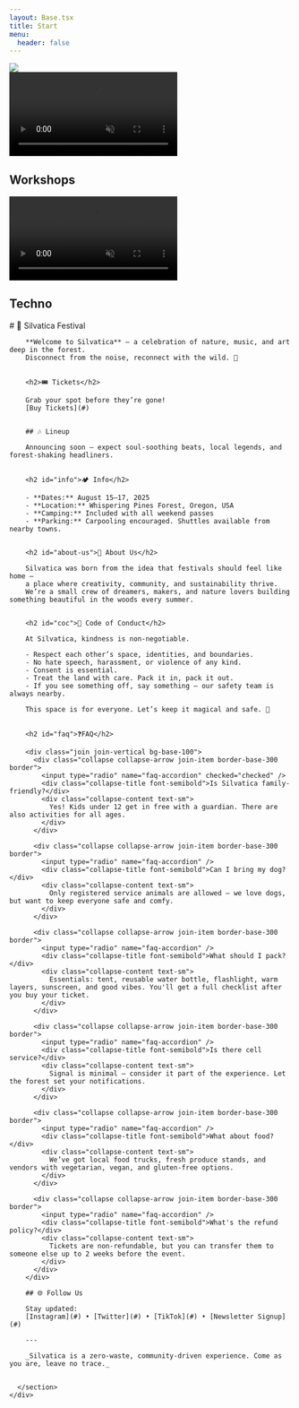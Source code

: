 ```yaml
---
layout: Base.tsx
title: Start
menu:
  header: false
---
```


<div class="h-screen w-full relative isolate bg-cyan-900 shadow-2xl">
  <canvas id="webgl" class="w-full h-full absolute opacity-60"></canvas>
  <div class="relative h-full mix-blend-difference">
    <div class="sticky flex flex-col items-center top-1/4 py-20 px-5 gap-10">
      <img src="/silvatica-white.webp" class="w-md" />
      <comp.Countdown />
    </div>
  </div>
</div>


<div class="h-[200vh] relative mt-[-100vh] z-[-1] shadow-2xl">
  <div class="bg-amber-900 sticky top-0">
    <video autoplay muted loop class="opacity-70 h-screen w-full object-cover">
      <source src="/media/videos/recap-2024-day-02.webm" />
    </video>
    <div class="absolute bottom-0 mix-blend-overlay w-full p-10 text-center">
      <h2 class="font-mono text-5xl">Workshops</h2>
    </div>
  </div>
</div>
<div class="h-[200vh] relative mt-[-100vh] z-[-2]">
  <div class="bg-amber-900 sticky top-0">
    <video autoplay muted loop class="opacity-70 h-screen w-full object-cover">
      <source src="/media/videos/recap-2024-day-03.webm" />
    </video>
  </div>
  <div class="absolute bottom-0 mix-blend-color-dodge w-full p-10 text-center">
    <h2 class="font-mono text-5xl">Techno</h2>
  </div>
</div>

<div class="container mx-auto">
  <div class="flex m-4">
    <div class="w-full p-4">
      <section data-markdown="true">
        # 🌲 Silvatica Festival

        **Welcome to Silvatica** — a celebration of nature, music, and art deep in the forest.  
        Disconnect from the noise, reconnect with the wild. 🌿


        <h2>🎟️ Tickets</h2>

        Grab your spot before they’re gone!  
        [Buy Tickets](#)


        ## 🎶 Lineup

        Announcing soon — expect soul-soothing beats, local legends, and forest-shaking headliners.


        <h2 id="info">🏕️ Info</h2>

        - **Dates:** August 15–17, 2025  
        - **Location:** Whispering Pines Forest, Oregon, USA  
        - **Camping:** Included with all weekend passes  
        - **Parking:** Carpooling encouraged. Shuttles available from nearby towns.


        <h2 id="about-us">🌱 About Us</h2>

        Silvatica was born from the idea that festivals should feel like home —  
        a place where creativity, community, and sustainability thrive.  
        We’re a small crew of dreamers, makers, and nature lovers building something beautiful in the woods every summer.


        <h2 id="coc">📜 Code of Conduct</h2>

        At Silvatica, kindness is non-negotiable.

        - Respect each other’s space, identities, and boundaries.
        - No hate speech, harassment, or violence of any kind.
        - Consent is essential.
        - Treat the land with care. Pack it in, pack it out.
        - If you see something off, say something — our safety team is always nearby.

        This space is for everyone. Let’s keep it magical and safe. 💚


        <h2 id="faq">❓FAQ</h2>

        <div class="join join-vertical bg-base-100">
          <div class="collapse collapse-arrow join-item border-base-300 border">
            <input type="radio" name="faq-accordion" checked="checked" />
            <div class="collapse-title font-semibold">Is Silvatica family-friendly?</div>
            <div class="collapse-content text-sm">
              Yes! Kids under 12 get in free with a guardian. There are also activities for all ages.
            </div>
          </div>

          <div class="collapse collapse-arrow join-item border-base-300 border">
            <input type="radio" name="faq-accordion" />
            <div class="collapse-title font-semibold">Can I bring my dog?</div>
            <div class="collapse-content text-sm">
              Only registered service animals are allowed — we love dogs, but want to keep everyone safe and comfy.
            </div>
          </div>

          <div class="collapse collapse-arrow join-item border-base-300 border">
            <input type="radio" name="faq-accordion" />
            <div class="collapse-title font-semibold">What should I pack?</div>
            <div class="collapse-content text-sm">
              Essentials: tent, reusable water bottle, flashlight, warm layers, sunscreen, and good vibes. You'll get a full checklist after you buy your ticket.
            </div>
          </div>

          <div class="collapse collapse-arrow join-item border-base-300 border">
            <input type="radio" name="faq-accordion" />
            <div class="collapse-title font-semibold">Is there cell service?</div>
            <div class="collapse-content text-sm">
              Signal is minimal — consider it part of the experience. Let the forest set your notifications.
            </div>
          </div>

          <div class="collapse collapse-arrow join-item border-base-300 border">
            <input type="radio" name="faq-accordion" />
            <div class="collapse-title font-semibold">What about food?</div>
            <div class="collapse-content text-sm">
              We’ve got local food trucks, fresh produce stands, and vendors with vegetarian, vegan, and gluten-free options.
            </div>
          </div>

          <div class="collapse collapse-arrow join-item border-base-300 border">
            <input type="radio" name="faq-accordion" />
            <div class="collapse-title font-semibold">What's the refund policy?</div>
            <div class="collapse-content text-sm">
              Tickets are non-refundable, but you can transfer them to someone else up to 2 weeks before the event.
            </div>
          </div>
        </div>

        ## 🌐 Follow Us

        Stay updated:  
        [Instagram](#) • [Twitter](#) • [TikTok](#) • [Newsletter Signup](#)

        ---

        _Silvatica is a zero-waste, community-driven experience. Come as you are, leave no trace._

      
      </section>
    </div>
  </div>
</div>

